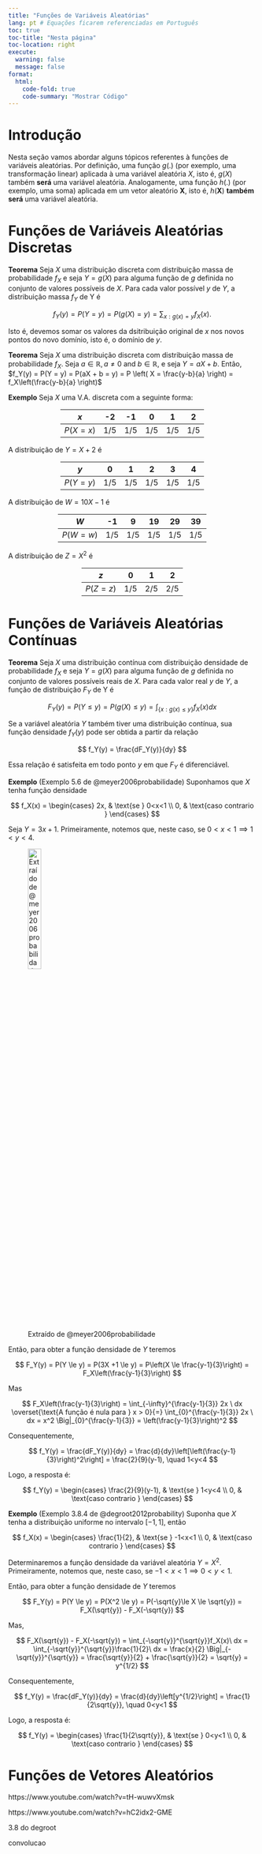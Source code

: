 ```yaml
---
title: "Funções de Variáveis Aleatórias"
lang: pt # Equações ficarem referenciadas em Português
toc: true
toc-title: "Nesta página"
toc-location: right
execute: 
  warning: false
  message: false
format:
  html:
    code-fold: true
    code-summary: "Mostrar Código"
---
```


# Introdução

Nesta seção vamos abordar alguns tópicos referentes à funções de variáveis aleatórias. Por definição, uma função $g(.)$ (por exemplo, uma transformação linear) aplicada à uma variável aleatória $X$, isto é, $g(X)$ também **será** uma variável aleatória. Analogamente, uma função $h(.)$ (por exemplo, uma soma) aplicada em um vetor aleatório $\textbf{X}$, isto é, $h(\textbf{X})$ **também será** uma variável aleatória.

# Funções de Variáveis Aleatórias Discretas

**Teorema** Seja $X$ uma distribuição discreta com distribuição massa de probabilidade $f_X$ e seja $Y = g(X)$ para alguma função de $g$ definida no conjunto de valores possíveis de $X$. Para cada valor possível $y$ de $Y$, a distribuição massa $f_Y$ de Y é

$$
f_Y(y) = P(Y = y) = P(g(X) = y) = \sum_{x:g(x) = y}f_X(x).
$$

Isto é, devemos somar os valores da dsitribuição original de $x$ nos novos pontos do novo domínio, isto é, o domínio de $y$. 

**Teorema** Seja $X$ uma distribuição discreta com distribuição massa de probabilidade $f_X$. Seja $a \in \mathbb{R}, a \ne 0$ and $b \in \mathbb{R}$, e seja $Y = aX + b$. Então, $f_Y(y) = P(Y = y) = P(aX + b = y) = P \left( X = \frac{y-b}{a} \right) = f_X\left(\frac{y-b}{a} \right)$


**Exemplo** Seja $X$ uma V.A. discreta com a seguinte forma:

<div style="width: fit-content; margin: auto;">

| $x$        | -2  | -1  | 0   | 1   | 2   |
|----------|-----|-----|-----|-----|-----|
| $P(X = x)$ | 1/5 | 1/5 | 1/5 | 1/5 | 1/5 |

</div>

A distribuição de $Y = X + 2$ é

<div style="width: fit-content; margin: auto;">

| $y$        | 0  | 1  | 2   | 3   | 4   |
|----------|-----|-----|-----|-----|-----|
| $P(Y = y)$ | 1/5 | 1/5 | 1/5 | 1/5 | 1/5 |

</div>

A distribuição de $W = 10X - 1$ é

<div style="width: fit-content; margin: auto;">

| $W$        | -1  | 9  | 19   | 29   | 39   |
|----------|-----|-----|-----|-----|-----|
| $P(W = w)$ | 1/5 | 1/5 | 1/5 | 1/5 | 1/5 |

</div>

A distribuição de $Z = X^2$ é

<div style="width: fit-content; margin: auto;">

| $z$        | 0  | 1  | 2   |
|----------|-----|-----|-----|
| $P(Z = z)$ | 1/5 | 2/5 | 2/5 |

</div>



# Funções de Variáveis Aleatórias Contínuas

**Teorema** Seja $X$ uma distribuição contínua com distribuição densidade de probabilidade $f_X$ e seja $Y = g(X)$ para alguma função de $g$ definida no conjunto de valores possíveis reais de $X$. Para cada valor real $y$ de $Y$, a função de distribuição $F_Y$ de Y é

$$
F_Y(y) = P(Y \le y) = P(g(X) \le y) = \int_{ \{ x:g(x) \le y \} }f_X(x)dx
$$

Se a variável aleatória $Y$ também tiver uma distribuição contínua, sua função densidade $f_Y(y)$ pode ser obtida a partir da relação

$$
f_Y(y) = \frac{dF_Y(y)}{dy}
$$

Essa relação é satisfeita em todo ponto $y$ em que $F_Y$ é diferenciável.

**Exemplo** (Exemplo 5.6 de @meyer2006probabilidade) Suponhamos que $X$ tenha função densidade

$$
f_X(x) = \begin{cases}
    2x, & \text{se } 0<x<1 \\
    0,  & \text{caso contrario }
\end{cases}
$$

Seja $Y = 3x+1$. Primeiramente, notemos que, neste caso, se $0<x<1 \implies 1<y<4$.


![Extraído de @meyer2006probabilidade](figs/exemplo_meyer_funcao_de_va.png){width="25%"}


Então, para obter a função densidade de $Y$ teremos

$$
F_Y(y) = P(Y \le y) = P(3X +1 \le y) = P\left(X \le \frac{y-1}{3}\right) = F_X\left(\frac{y-1}{3}\right)
$$

Mas

$$
F_X\left(\frac{y-1}{3}\right) = \int_{-\infty}^{\frac{y-1}{3}} 2x \ dx \overset{\text{A função é nula para } x > 0}{=} \int_{0}^{\frac{y-1}{3}} 2x \ dx = x^2 \Big|_{0}^{\frac{y-1}{3}} = \left(\frac{y-1}{3}\right)^2
$$

Consequentemente,

$$
f_Y(y) = \frac{dF_Y(y)}{dy} = \frac{d}{dy}\left[\left(\frac{y-1}{3}\right)^2\right] = \frac{2}{9}(y-1), \quad 1<y<4
$$

Logo, a resposta é:

$$
f_Y(y) = \begin{cases}
    \frac{2}{9}(y-1), & \text{se } 1<y<4 \\
    0,  & \text{caso contrario }
\end{cases}
$$


**Exemplo** (Exemplo 3.8.4 de @degroot2012probability) Suponha que $X$ tenha a
distribuição uniforme no intervalo $[−1, 1]$, então

$$
f_X(x) = \begin{cases}
    \frac{1}{2}, & \text{se } -1<x<1 \\
    0,  & \text{caso contrario }
\end{cases}
$$

Determinaremos a função densidade da variável aleatória $Y = X^2$. Primeiramente, notemos que, neste caso, se $-1<x<1 \implies 0<y<1$. 

Então, para obter a função densidade de $Y$ teremos

$$
F_Y(y) = P(Y \le y) = P(X^2 \le y) = P(-\sqrt{y}\le X \le \sqrt{y}) = F_X(\sqrt{y}) -  F_X(-\sqrt{y})
$$

Mas,

$$
F_X(\sqrt{y}) -  F_X(-\sqrt{y}) = \int_{-\sqrt{y}}^{\sqrt{y}}f_X(x)\ dx = \int_{-\sqrt{y}}^{\sqrt{y}}\frac{1}{2}\ dx = \frac{x}{2} \Big|_{-\sqrt{y}}^{\sqrt{y}} = \frac{\sqrt{y}}{2} + \frac{\sqrt{y}}{2} = \sqrt{y} = y^{1/2}
$$


Consequentemente,

$$
f_Y(y) = \frac{dF_Y(y)}{dy} = \frac{d}{dy}\left[y^{1/2}\right] = \frac{1}{2\sqrt{y}}, \quad 0<y<1
$$


Logo, a resposta é:

$$
f_Y(y) = \begin{cases}
    \frac{1}{2\sqrt{y}}, & \text{se } 0<y<1 \\
    0,  & \text{caso contrario }
\end{cases}
$$

# Funções de Vetores Aleatórios

https://www.youtube.com/watch?v=tH-wuwvXmsk

https://www.youtube.com/watch?v=hC2idx2-GME

3.8 do degroot

convolucao
